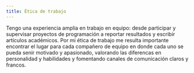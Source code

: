```yaml
---
title: Ética de trabajo
---
```


Tengo una experiencia amplia en trabajo en equipo: desde participar y supervisar proyectos de programación a reportar resultados y escribir artículos académicos. Por mi ética de trabajo me resulta importante encontrar el lugar para cada compañero de equipo en donde cada uno se pueda senir motivado y apasionado, valorando las diferencas en personalidad y habilidades y fomentando canales de comunicación claros y francos.